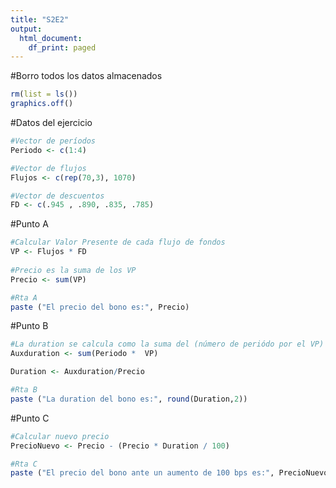 ---
title: "S2E2"
output:
  html_document:
    df_print: paged
---

#Borro todos los datos almacenados

```{r}
rm(list = ls())
graphics.off()
```

#Datos del ejercicio

```{r}
#Vector de períodos
Periodo <- c(1:4)

#Vector de flujos
Flujos <- c(rep(70,3), 1070)

#Vector de descuentos
FD <- c(.945 , .890, .835, .785)

```

#Punto A

```{r}
#Calcular Valor Presente de cada flujo de fondos
VP <- Flujos * FD
                            
#Precio es la suma de los VP
Precio <- sum(VP)

#Rta A
paste ("El precio del bono es:", Precio)

```


#Punto B

```{r}
#La duration se calcula como la suma del (número de periódo por el VP) divido por el precio
Auxduration <- sum(Periodo *  VP)

Duration <- Auxduration/Precio

#Rta B
paste ("La duration del bono es:", round(Duration,2))
```

#Punto C

```{r}
#Calcular nuevo precio
PrecioNuevo <- Precio - (Precio * Duration / 100)

#Rta C
paste ("El precio del bono ante un aumento de 100 bps es:", PrecioNuevo)
```

